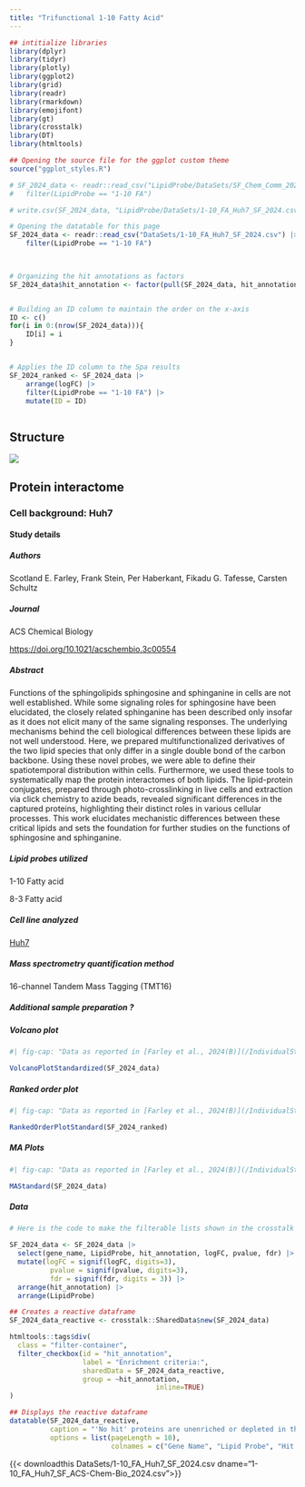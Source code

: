 ```yaml
---
title: "Trifunctional 1-10 Fatty Acid"
---
```



<!-- R setup, reading dataframes and minor data wrangling -->
```r
## intitialize libraries
library(dplyr)
library(tidyr)
library(plotly)
library(ggplot2)
library(grid)
library(readr)
library(rmarkdown)
library(emojifont)
library(gt)
library(crosstalk)
library(DT)
library(htmltools)

## Opening the source file for the ggplot custom theme
source("ggplot_styles.R")

# SF_2024_data <- readr::read_csv("LipidProbe/DataSets/SF_Chem_Comm_2024_download.csv") |>
# 	filter(LipidProbe == "1-10 FA")

# write.csv(SF_2024_data, "LipidProbe/DataSets/1-10_FA_Huh7_SF_2024.csv")

# Opening the datatable for this page
SF_2024_data <- readr::read_csv("DataSets/1-10_FA_Huh7_SF_2024.csv") |>
	filter(LipidProbe == "1-10 FA")

	

# Organizing the hit annotations as factors
SF_2024_data$hit_annotation <- factor(pull(SF_2024_data, hit_annotation), levels = c("enriched hit", "hit", "enriched candidate", "candidate", "no hit", "NA"), ordered = TRUE)


# Building an ID column to maintain the order on the x-axis
ID <- c()
for(i in 0:(nrow(SF_2024_data))){
	ID[i] = i
}


# Applies the ID column to the Spa results
SF_2024_ranked <- SF_2024_data |>
    arrange(logFC) |>
	filter(LipidProbe == "1-10 FA") |>
	mutate(ID = ID) 



```

## Structure

:::{.border}
![](/LipidProbe/Structures/1-10_FattyAcid_Structure.png)
:::

## Protein interactome

### Cell background: Huh7


::: {.callout-note collapse="true"}

#### Study details

##### Authors
Scotland E. Farley, Frank Stein, Per Haberkant, Fikadu G. Tafesse, Carsten Schultz


##### Journal
ACS Chemical Biology

<https://doi.org/10.1021/acschembio.3c00554>{target="_blank"}

##### Abstract

Functions of the sphingolipids sphingosine and sphinganine in cells are not well established. While some signaling roles for sphingosine have been elucidated, the closely related sphinganine has been described only insofar as it does not elicit many of the same signaling responses. The underlying mechanisms behind the cell biological differences between these lipids are not well understood. Here, we prepared multifunctionalized derivatives of the two lipid species that only differ in a single double bond of the carbon backbone. Using these novel probes, we were able to define their spatiotemporal distribution within cells. Furthermore, we used these tools to systematically map the protein interactomes of both lipids. The lipid-protein conjugates, prepared through photo-crosslinking in live cells and extraction via click chemistry to azide beads, revealed significant differences in the captured proteins, highlighting their distinct roles in various cellular processes. This work elucidates mechanistic differences between these critical lipids and sets the foundation for further studies on the functions of sphingosine and sphinganine.

##### Lipid probes utilized

1-10 Fatty acid

8-3 Fatty acid

##### Cell line analyzed

[Huh7](https://huh7.com){target="_blank"}

##### Mass spectrometry quantification method

16-channel Tandem Mass Tagging (TMT16)

##### Additional sample preparation <span class="help-symbol" title="e.g. sub-cellular fractionation, depletion, etc.">?</span>
:::



:::: {.panel-tabset}

##### Volcano plot

:::{.border}
```r
#| fig-cap: "Data as reported in [Farley et al., 2024(B)](/IndividualStudies/SF_2024_B.qmd). Black proteins are unenriched or depleted in the presence of probe, Purple enriched candidates are defined as proteins with a false discovery rate less than 0.2 and a fold change of at least 1.5-fold, and Orange enriched hits are defined as proteins with a false discovery rate less than 0.05 and a fold change of at least 2-fold in the +UV over the -UV)."

VolcanoPlotStandardized(SF_2024_data)
```
:::

##### Ranked order plot

:::{.border}
```r
#| fig-cap: "Data as reported in [Farley et al., 2024(B)](/IndividualStudies/SF_2024_B.qmd). Black proteins are unenriched or depleted in the presence of probe, Purple enriched candidates are defined as proteins with a false discovery rate less than 0.2 and a fold change of at least 1.5-fold, and Orange enriched hits are defined as proteins with a false discovery rate less than 0.05 and a fold change of at least 2-fold in the +UV over the -UV)."

RankedOrderPlotStandard(SF_2024_ranked)
```
:::


##### MA Plots

:::{.border}
```r
#| fig-cap: "Data as reported in [Farley et al., 2024(B)](/IndividualStudies/SF_2024_B.qmd). Black proteins are unenriched or depleted in the presence of probe, Purple enriched candidates are defined as proteins with a false discovery rate less than 0.2 and a fold change of at least 1.5-fold, and Orange enriched hits are defined as proteins with a false discovery rate less than 0.05 and a fold change of at least 2-fold in the +UV over the -UV)."

MAStandard(SF_2024_data)

```
:::


##### Data

:::{.border}
```r

# Here is the code to make the filterable lists shown in the crosstalk table below

SF_2024_data <- SF_2024_data |>
  select(gene_name, LipidProbe, hit_annotation, logFC, pvalue, fdr) |>
  mutate(logFC = signif(logFC, digits=3),
          pvalue = signif(pvalue, digits=3),
          fdr = signif(fdr, digits = 3)) |>
  arrange(hit_annotation) |>
  arrange(LipidProbe)

## Creates a reactive dataframe
SF_2024_data_reactive <- crosstalk::SharedData$new(SF_2024_data)

htmltools::tags$div(
  class = "filter-container",
  filter_checkbox(id = "hit_annotation",
                  label = "Enrichment criteria:", 
                  sharedData = SF_2024_data_reactive,
                  group = ~hit_annotation,
									inline=TRUE)
)

## Displays the reactive dataframe
datatable(SF_2024_data_reactive, 
          caption = "'No hit' proteins are unenriched or depleted in the presence of probe, 'enriched candidates' are defined as proteins with a false discovery rate less than 0.2 and a fold change of at least 1.5-fold, and 'enriched hits' are defined as proteins with a false discovery rate less than 0.05 and a fold change of at least 2-fold in the +UV over the -UV", 
          options = list(pageLength = 10),
                         colnames = c("Gene Name", "Lipid Probe", "Hit Annotation", "LogFC", "p value", "FDR"))

```
:::


{{< downloadthis DataSets/1-10_FA_Huh7_SF_2024.csv dname="1-10_FA_Huh7_SF_ACS-Chem-Bio_2024.csv">}}

::::
